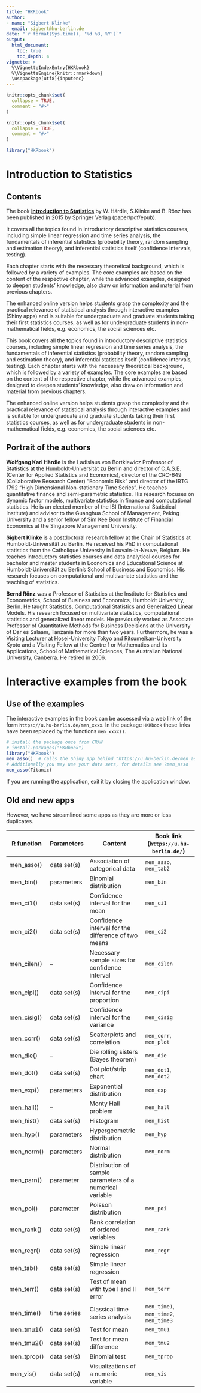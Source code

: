```yaml
---
title: "HKRbook"
author: 
- name: "Sigbert Klinke" 
  email: sigbert@hu-berlin.de
date: "`r format(Sys.time(), '%d %B, %Y')`"
output: 
  html_document:
    toc: true
    toc_depth: 4
vignette: > 
  %\VignetteIndexEntry{HKRbook} 
  %\VignetteEngine{knitr::rmarkdown} 
  \usepackage[utf8]{inputenc} 
---
```


```r
knitr::opts_chunk$set(
  collapse = TRUE,
  comment = "#>"
)
```

```r
knitr::opts_chunk$set(
  collapse = TRUE,
  comment = "#>"
)
```

```r
library("HKRbook")
```

# Introduction to Statistics

## Contents

The book **[Introduction to Statistics](https://link.springer.com/book/10.1007/978-3-319-17704-5)** by W. Härdle, S.Klinke and B. Rönz has been published in 2015 by Springer Verlag (paper/pdf/epub).

It covers all the topics found in introductory descriptive statistics courses, including simple linear regression and time series analysis, the fundamentals of inferential statistics (probability theory, random sampling and estimation theory), and inferential statistics itself (confidence intervals, testing).

Each chapter starts with the necessary theoretical background, which is followed by a variety of examples. The core examples are based on the content of the respective chapter, while the advanced examples, designed to deepen students' knowledge, also draw on information and material from previous chapters.

The enhanced online version helps students grasp the complexity and the practical relevance of statistical analysis through interactive examples (Shiny apps) and is suitable for undergraduate and graduate students taking their first statistics courses, as well as for undergraduate students in non-mathematical fields, e.g. economics, the social sciences etc. 

This book covers all the topics found in introductory descriptive statistics courses, including simple linear regression and time series analysis, the fundamentals of inferential statistics (probability theory, random sampling and estimation theory), and inferential statistics itself (confidence intervals, testing).
Each chapter starts with the necessary theoretical background, which is followed by a variety of examples. The core examples are based on the content of the respective chapter, while the advanced examples, designed to deepen students' knowledge, also draw on information and material from previous chapters.

The enhanced online version helps students grasp the complexity and the practical relevance of statistical analysis through interactive examples and is suitable for undergraduate and graduate students taking their first statistics courses, as well as for undergraduate students in non-mathematical fields, e.g. economics, the social sciences etc. 

## Portrait of the authors 

**Wolfgang Karl Härdle** is the Ladislaus von Bortkiewicz Professor of Statistics at the Humboldt-Universität zu Berlin and director of C.A.S.E. (Center for Applied Statistics and Economics), director of the CRC-649 (Collaborative Research Center) "Economic Risk" and director of the IRTG 1792 "High Dimensional Non-stationary Time Series". He teaches quantitative finance and semi-parametric statistics.  His research focuses on dynamic factor models, multivariate statistics in finance and computational statistics. He is an elected member of the ISI (International Statistical Institute) and advisor to the Guanghua School of Management, Peking University and a senior fellow of Sim Kee Boon Institute of Financial Economics at the Singapore Management University.

**Sigbert Klinke** is a postdoctoral research fellow at the Chair of Statistics at Humboldt-Universität zu Berlin. He received his PhD in computational statistics from the Catholique University in Louvain-la-Neuve, Belgium. He teaches introductory statistics courses and data analytical courses for bachelor and master students in Economics and Educational Science at Humboldt-Universität zu Berlin's School of Business and Economics. His research focuses on computational and multivariate statistics and the teaching of statistics. 

**Bernd Rönz** was a Professor of Statistics at the Institute for Statistics and Econometrics, School of Business and Economics, Humboldt University, Berlin. He taught Statistics, Computational Statistics and Generalized Linear Models. His research focused on multivariate statistics, computational statistics and generalized linear models. He previously worked as Associate Professor of Quantitative Methods for Business Decisions at the University of Dar es Salaam, Tanzania for more than two years. Furthermore, he was a Visiting Lecturer at Hosei-University Tokyo and Ritsumeikan-University Kyoto and a Visiting Fellow at the Centre f
or Mathematics and its Applications, School of Mathematical Sciences, The Australian National University, Canberra. He retired in 2006.

# Interactive examples from the book

## Use of the examples

The interactive examples in the book can be accessed via a web link of the form `https://u.hu-berlin.de/men_xxxx`. In the package `HKRbook` these links have been replaced by the functions `men_xxxx()`.

```r
# install the package once from CRAN
# install.packages("HKRbook")
library("HKRbook")
men_asso()  # calls the Shiny app behind "https://u.hu-berlin.de/men_asso"
# Additionally you may use your data sets, for details see ?men_asso
men_asso(Titanic)
```

If you are running the application, exit it by closing the application window.

## Old and new apps 

However, we have streamlined some apps as they are more or less duplicates.

R function   | Parameters  | Content                               | Book link (`https://u.hu-berlin.de/`)
-------------+-------------+---------------------------------------+--------------------------------------
men_asso()   | data set(s) | Association of categorical data                          | `men_asso`, `men_tab2`
men_bin()    | parameters  | Binomial distribution                                    | `men_bin` 
men_ci1()    | data set(s) | Confidence interval for the mean                         | `men_ci1` 
men_ci2()    | data set(s) | Confidence interval for the difference of two means      | `men_ci2` 
men_cilen()  | --          | Necessary sample sizes for confidence interval           | `men_cilen` 
men_cipi()   | data set(s) | Confidence interval for the proportion                   | `men_cipi` 
men_cisig()  | data set(s) | Confidence interval for the variance                     | `men_cisig` 
men_corr()   | data set(s) | Scatterplots and correlation                             | `men_corr`, `men_plot`
men_die()    | --          | Die rolling sisters (Bayes theorem)                      | `men_die` 
men_dot()    | data set(s) | Dot plot/strip chart                                     | `men_dot1`, `men_dot2`
men_exp()    | parameters  | Exponential distribution                                 | `men_exp` 
men_hall()   | --          | Monty Hall problem                                       | `men_hall` 
men_hist()   | data set(s) | Histogram                                                | `men_hist` 
men_hyp()    | parameters  | Hypergeometric distribution                              | `men_hyp` 
men_norm()   | parameters  | Normal distribution                                      | `men_norm`
men_parn()   | parameter   | Distribution of sample parameters of a numerical variable | 
men_poi()    | parameter   | Poisson distribution                                     | `men_poi`
men_rank()   | data set(s) | Rank correlation of ordered variables                    | `men_rank`
men_regr()   | data set(s) | Simple linear regression                                 | `men_regr`
men_tab()    | data set(s) | Simple linear regression                             |
men_terr()   | data set(s) | Test of mean with type I and II error                    | `men_terr`
men_time()   | time series | Classical time series analysis                           | `men_time1`, `men_time2`, `men_time3`
men_tmu1()   | data set(s) | Test for mean                                            | `men_tmu1`
men_tmu2()   | data set(s) | Test for mean difference                                 | `men_tmu2`
men_tprop()  | data set(s) | Binomial test                                            | `men_tprop`
men_vis()    | data set(s) | Visualizations of a numeric variable                     | `men_vis`


